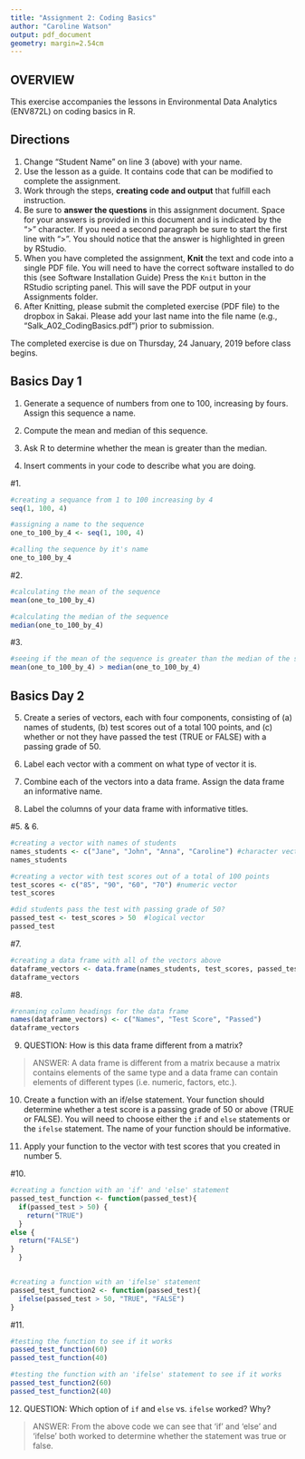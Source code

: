 ```yaml
---
title: "Assignment 2: Coding Basics"
author: "Caroline Watson"
output: pdf_document
geometry: margin=2.54cm
---
```


## OVERVIEW

This exercise accompanies the lessons in Environmental Data Analytics (ENV872L) on coding basics in R. 

## Directions
1. Change "Student Name" on line 3 (above) with your name.
2. Use the lesson as a guide. It contains code that can be modified to complete the assignment.
3. Work through the steps, **creating code and output** that fulfill each instruction.
4. Be sure to **answer the questions** in this assignment document.
Space for your answers is provided in this document and is indicated by the ">" character.
If you need a second paragraph be sure to start the first line with ">".
You should notice that the answer is highlighted in green by RStudio. 
6. When you have completed the assignment, **Knit** the text and code into a single PDF file.
You will need to have the correct software installed to do this (see Software Installation Guide)
Press the `Knit` button in the RStudio scripting panel.
This will save the PDF output in your Assignments folder.
8. After Knitting, please submit the completed exercise (PDF file) to the dropbox in Sakai. Please add your last name into the file name (e.g., "Salk_A02_CodingBasics.pdf") prior to submission.

The completed exercise is due on Thursday, 24 January, 2019 before class begins.

## Basics Day 1

1. Generate a sequence of numbers from one to 100, increasing by fours. Assign this sequence a name. 

2. Compute the mean and median of this sequence. 

3. Ask R to determine whether the mean is greater than the median. 

4. Insert comments in your code to describe what you are doing.

#1.
```r
#creating a sequance from 1 to 100 increasing by 4
seq(1, 100, 4)

#assigning a name to the sequence 
one_to_100_by_4 <- seq(1, 100, 4)

#calling the sequence by it's name
one_to_100_by_4

```

#2. 
```r
#calculating the mean of the sequence
mean(one_to_100_by_4)

#calculating the median of the sequence
median(one_to_100_by_4)
```

#3. 
```r
#seeing if the mean of the sequence is greater than the median of the sequence
mean(one_to_100_by_4) > median(one_to_100_by_4)
```

## Basics Day 2

5. Create a series of vectors, each with four components, consisting of (a) names of students, (b) test scores out of a total 100 points, and (c) whether or not they have passed the test (TRUE or FALSE) with a passing grade of 50.

6. Label each vector with a comment on what type of vector it is.

7. Combine each of the vectors into a data frame. Assign the data frame an informative name.

8. Label the columns of your data frame with informative titles.

#5. & 6. 
```r
#creating a vector with names of students
names_students <- c("Jane", "John", "Anna", "Caroline") #character vector
names_students

#creating a vector with test scores out of a total of 100 points
test_scores <- c("85", "90", "60", "70") #numeric vector
test_scores

#did students pass the test with passing grade of 50? 
passed_test <- test_scores > 50  #logical vector
passed_test
```

#7. 
```r
#creating a data frame with all of the vectors above
dataframe_vectors <- data.frame(names_students, test_scores, passed_test)
dataframe_vectors
```

#8.
```r
#renaming column headings for the data frame
names(dataframe_vectors) <- c("Names", "Test Score", "Passed")
dataframe_vectors
```

9. QUESTION: How is this data frame different from a matrix?

> ANSWER: A data frame is different from a matrix because a matrix contains elements of the same type and a data frame can contain elements of different types (i.e. numeric, factors, etc.).

10. Create a function with an if/else statement. Your function should determine whether a test score is a passing grade of 50 or above (TRUE or FALSE). You will need to choose either the `if` and `else` statements or the `ifelse` statement. The name of your function should be informative.

11. Apply your function to the vector with test scores that you created in number 5. 

#10.
```r
#creating a function with an 'if' and 'else' statement
passed_test_function <- function(passed_test){
  if(passed_test > 50) {
    return("TRUE")
  }
else {
  return("FALSE")
}
  }


#creating a function with an 'ifelse' statement
passed_test_function2 <- function(passed_test){
  ifelse(passed_test > 50, "TRUE", "FALSE")
}
```

#11. 
```r
#testing the function to see if it works
passed_test_function(60)
passed_test_function(40)

#testing the function with an 'ifelse' statement to see if it works
passed_test_function2(60)
passed_test_function2(40)

```

12. QUESTION: Which option of `if` and `else` vs. `ifelse` worked? Why?

> ANSWER: From the above code we can see that 'if' and 'else' and 'ifelse' both worked to determine whether the statement was true or false. 
